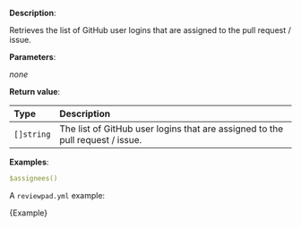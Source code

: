 
**Description**:

Retrieves the list of GitHub user logins that are assigned to the pull request / issue.

**Parameters**:

_none_

**Return value**:

| Type       | Description                                                                   |
| :--------- | :---------------------------------------------------------------------------- |
| `[]string` | The list of GitHub user logins that are assigned to the pull request / issue. |

**Examples**:

```yml
$assignees()
```

A `reviewpad.yml` example:

<CodeBlock language="yml">{Example}</CodeBlock>
